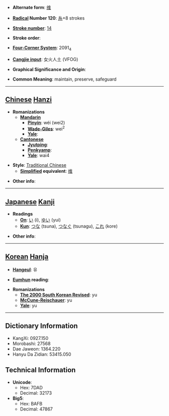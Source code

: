 * '''Alternate form''': [[维]]

* '''[[Wiktionary:Chinese radical index| Radical]] Number 120''': [[Wiktionary:Chinese radical index 糸|糸]]+8 strokes

* '''[[Wiktionary:Chinese total strokes index|Stroke number]]''': [[Wiktionary:Chinese total strokes index 14|14]]

* '''Stroke order''': 

* '''[[Wiktionary:Chinese four corner index|Four-Corner System]]''': 2091<sub>4</sub>

* '''[[Wiktionary:Chinese Cangjie index|Cangjie input]]''': 女火人土 (VFOG)

* '''Graphical Significance and Origin''': 

* '''Common Meaning''': maintain, preserve, safeguard

----

== [[Chinese]] [[Hanzi]] ==

* '''Romanizations'''
** '''[[Mandarin]]'''
*** '''[[Pinyin]]''': wéi (wei2)
*** '''[[Wade-Giles]]''': wei<sup>2</sup>
*** '''[[Yale]]''': 
** '''[[Cantonese]]'''
*** '''[[Jyutping]]''':
*** '''[[Penkyamp]]''': 
*** '''[[Yale]]''': wai4

* '''Style''': [[Traditional Chinese]] 
** '''[[Simplified Chinese|Simplified]] equivalent''': [[维]]

* '''Other info''': 

----

== [[Japanese]] [[Kanji]] ==

* '''Readings'''
** '''[[On]]''': [[い]] (i), [[ゆい]] (yui)
** '''[[Kun]]''': [[つな]] (tsuna), [[つなぐ]] (tsunagu), [[これ]] (kore)

* '''Other info''':  

----

== [[Korean]] [[Hanja]] ==

* '''[[Hangeul]]''': 유

* '''[[Eumhun]] reading''': 

* '''Romanizations'''
** '''[[The 2000 South Korean Revised Romanization|The 2000 South Korean Revised]]''': yu
** '''[[McCune-Reischauer]]''': yu
** '''[[Yale]]''': yu

----

== Dictionary Information ==

* KangXi: 0927.150
* Morobashi: 27568
* Dae Jaweon: 1364.220
* Hanyu Da Zidian: 53415.050

== Technical Information ==

* '''Unicode''':
** Hex: 7DAD
** Decimal: 32173
* '''Big5''':
** Hex: BAFB
** Decimal: 47867